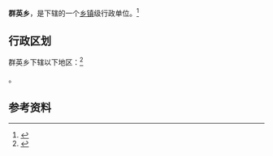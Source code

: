 {{中国乡级行政区|46/90/28/201/000}}

'''群英乡'''，是{{PRC admin/fullname|46/90/28/201/000|3}}下辖的一个[[乡镇|乡镇]]级行政单位。<ref>{{PRC admin/ref sgc|{{PRC admin/parent|46/90/28/201/000}}}}</ref>

== 行政区划 ==

群英乡下辖以下地区：<ref>{{PRC admin/ref sgc|46/90/28/201/000}}</ref>

{{PRC admin/children|46/90/28/201/000}}。

== 参考资料 ==

{{reflist}}

{{行政区划小作品}}
{{PRC admin/navcat|46/90/28/201/000}}